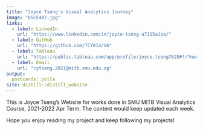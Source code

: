 ```yaml
---
title: "Joyce Tseng's Visual Analytics Journey"
image: "DSCF407.jpg"
links:
  - label: LinkedIn
    url: "https://www.linkedin.com/in/joyce-tseng-a7115a1aa/"
  - label: GitHub
    url: "https://github.com/TCY914/VA"
  - label: Tableau
    url: "https://public.tableau.com/app/profile/joyce.tseng7628#!/?newProfile=&activeTab=0"
  - label: Email
    url: "cytseng.2021@mitb.smu.edu.sg"    
output:
  postcards::jolla
site: distill::distill_website
---
```

 
This is Joyce Tseng's Website for works done in SMU MITB Visual Analytics Course, 2021-2022 Apr Term. The content would keep updated each week. 

Hope you enjoy reading my project and keep following my projects!
